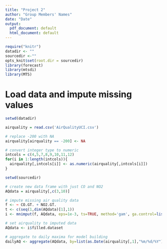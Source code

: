 ```yaml
---
title: "Project 2"
author: "Group Members' Names"
date: "Date"
output:
  pdf_document: default
  html_document: default
---
```


```r
require("knitr")
datadir <- ""
sourcedir <-""
opts_knit$set(root.dir = sourcedir)
library(forecast)
library(mtsdi)
library(MTS)
```

# Load data and impute missing values
```r
setwd(datadir)

airquality = read.csv('AirQualityUCI.csv')

# replace -200 with NA
airquality[airquality == -200] <- NA

# convert integer type to numeric
intcols = c(4,5,7,8,9,10,11,12)
for(i in 1:length(intcols)){
  airquality[,intcols[i]] <- as.numeric(airquality[,intcols[i]])
}

setwd(sourcedir)

# create new data frame with just CO and NO2
AQdata = airquality[,c(3,10)]

# impute missing air quality data
f <- ~ CO.GT. + NO2.GT.
t <- c(seq(1,dim(AQdata)[1],1))
i <- mnimput(f, AQdata, eps=1e-3, ts=TRUE, method='gam', ga.control=list(formula=paste(names(AQdata)[c(1:2)],'~ns(t,2)')))

# set airquality to imputed data
AQdata <- i$filled.dataset

# aggregate to daily maxima for model building
dailyAQ <- aggregate(AQdata, by=list(as.Date(airquality[,1],"%m/%d/%Y")), FUN=max)
```
